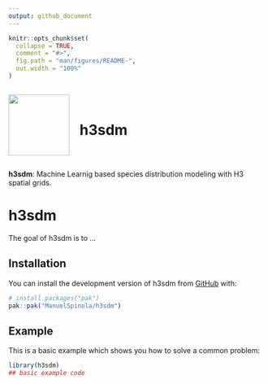 ```yaml
---
output: github_document
---
```


<!-- README.md is generated from README.Rmd. Please edit that file -->

```r
knitr::opts_chunk$set(
  collapse = TRUE,
  comment = "#>",
  fig.path = "man/figures/README-",
  out.width = "100%"
)
```

<div style="display: flex; align-items: center;">

<img src="man/figures/h3sdm_logo_a.png" width="120" style="margin-right: 20px;"/>

<h1>h3sdm</h1>

</div>

**h3sdm**: Machine Learnig based species distribution modeling with H3 spatial grids.

# h3sdm

<!-- badges: start -->
<!-- badges: end -->

The goal of h3sdm is to ...

## Installation

You can install the development version of h3sdm from [GitHub](https://github.com/) with:

``` r
# install.packages("pak")
pak::pak("ManuelSpinola/h3sdm")
```

## Example

This is a basic example which shows you how to solve a common problem:

```r
library(h3sdm)
## basic example code
```


